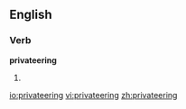 ==English==

===Verb===
'''privateering'''

# {{present participle of|[[privateer]]}}

[[io:privateering]]
[[vi:privateering]]
[[zh:privateering]]
